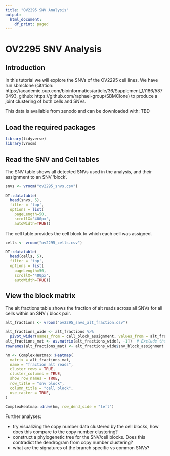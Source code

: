 ```yaml
---
title: "OV2295 SNV Analysis"
output:
  html_document:
    df_print: paged
---
```


# OV2295 SNV Analysis

## Introduction

In this tutorial we will explore the SNVs of the OV2295 cell lines.  We have run sbmclone (citation: https://academic.oup.com/bioinformatics/article/36/Supplement_1/i186/5870493, github: https://github.com/raphael-group/SBMClone) to produce a joint clustering of both cells and SNVs.

This data is available from zenodo and can be downloaded with:
TBD

## Load the required packages

```r
library(tidyverse)
library(vroom)
```

## Read the SNV and Cell tables

The SNV table shows all detected SNVs used in the analysis, and their assignment to an SNV 'block'.

```r
snvs <- vroom("ov2295_snvs.csv")

DT::datatable(
  head(snvs, 5),
  filter = 'top',
  options = list(
    pageLength=50,
    scrollX='400px',
    autoWidth=TRUE))
```

The cell table provides the cell block to which each cell was assigned.

```r
cells <- vroom("ov2295_cells.csv")

DT::datatable(
  head(cells, 5),
  filter = 'top',
  options = list(
    pageLength=50,
    scrollX='400px',
    autoWidth=TRUE))
```

## View the block matrix

The alt fractions table shows the fraction of alt reads across all SNVs for all cells within an SNV / block pair.

```r
alt_fractions <- vroom("ov2295_snvs_alt_fraction.csv")

alt_fractions_wide <- alt_fractions %>%
  pivot_wider(names_from = cell_block_assignment, values_from = alt_fraction)
alt_fractions_mat <- as.matrix(alt_fractions_wide[, -1])  # Exclude the first column to keep only the numeric values
rownames(alt_fractions_mat) <- alt_fractions_wide$snv_block_assignment

hm <- ComplexHeatmap::Heatmap(
  matrix = alt_fractions_mat,
  name = "fraction alt reads",
  cluster_rows = TRUE,
  cluster_columns = TRUE,
  show_row_names = TRUE,
  row_title = "snv block",
  column_title = "cell block",
  use_raster = TRUE,
)
  
ComplexHeatmap::draw(hm, row_dend_side = "left")
```

Further analyses:

- try visualizing the copy number data clustered by the cell blocks, how does this compare to the copy number clustering?
- construct a phylogenetic tree for the SNV/cell blocks.  Does this contradict the dendrogram from copy number clustering?
- what are the signatures of the branch specific vs common SNVs?




